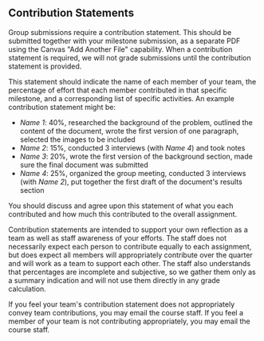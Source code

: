 ## Contribution Statements

Group submissions require a contribution statement.
This should be submitted together with your milestone submission,
as a separate PDF using the Canvas "Add Another File" capability.
When a contribution statement is required, we will not grade submissions until the contribution statement is provided.

This statement should indicate the name of each member of your team,
the percentage of effort that each member contributed in that specific milestone,
and a corresponding list of specific activities.
An example contribution statement might be:

- *Name 1*: 40%, researched the background of the problem, outlined the content of the document, wrote the first version of one paragraph, selected the images to be included
- *Name 2*: 15%, conducted 3 interviews (with *Name 4*) and took notes
- *Name 3*: 20%, wrote the first version of the background section, made sure the final document was submitted
- *Name 4*: 25%, organized the group meeting, conducted 3 interviews (with *Name 2*), put together the first draft of the document's results section

You should discuss and agree upon this statement of what you each contributed and how much this contributed to the overall assignment.

Contribution statements are intended to support your own reflection as a team as well as staff awareness of your efforts.
The staff does not necessarily expect each person to contribute equally to each assignment,
but does expect all members will appropriately contribute over the quarter and will work as a team to support each other.
The staff also understands that percentages are incomplete and subjective,
so we gather them only as a summary indication and will not use them directly in any grade calculation.

If you feel your team's contribution statement does not appropriately convey team contributions, you may email the course staff.
If you feel a member of your team is not contributing appropriately, you may email the course staff.
